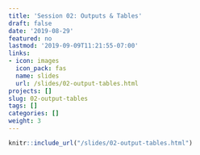 ```yaml
---
title: 'Session 02: Outputs & Tables'
draft: false
date: '2019-08-29'
featured: no
lastmod: '2019-09-09T11:21:55-07:00'
links:
- icon: images
  icon_pack: fas
  name: slides
  url: /slides/02-output-tables.html
projects: []
slug: 02-output-tables
tags: []
categories: []
weight: 3
---
```



```r
knitr::include_url("/slides/02-output-tables.html")
```

